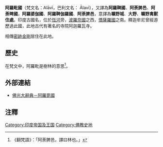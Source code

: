 '''阿羅毗國'''（梵文名：Alāvī，巴利文名： Ālavī），又譯為'''阿羅鞞國'''、'''阿荼脾邑'''、'''阿荼睥國'''，'''阿羅婆伽國'''、'''阿羅鞞伽羅國'''、'''阿荼脾邑'''，意譯為'''曠野城'''、'''大野'''、'''曠野禽獸住處'''。印度古國名，位於[[恆河|恆河]]旁，[[波羅奈國|波羅奈國]]之西，[[憍薩羅國|憍薩羅國]]之南。釋迦牟尼曾經游歷過此國，此地古代有著名的寺院阿迦羅瓦寺。

相傳[[密跡金剛|密跡金剛]]居住在此地。
==歷史==
在梵文中，阿羅毗是樹林的意思<ref>《翻梵語》：「阿荼脾邑，譯曰林也。」</ref>。

==外部連結==
*[http://etext.fgs.org.tw/etext6/search-1-detail.asp?DINDEX=14239&DTITLE=%AA%FC%C3%B9%CFi%B0%EA 佛光大辭典－阿羅毘國]{{dead link|date=2018年5月 |bot=InternetArchiveBot |fix-attempted=yes }}
==注釋==
<div class="references-small">
<references />
</div>
{{DEFAULTSORT:Alavi}}
{{佛教小作品}}
[[Category:印度帝国及王国|Category:印度帝国及王国]]
[[Category:佛教史地|Category:佛教史地]]